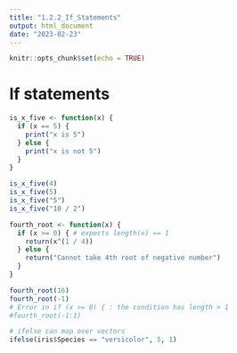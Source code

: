 ---
title: "1.2.2_If_Statements"
output: html_document
date: "2023-02-23"
---

```{r setup, include=FALSE}
knitr::opts_chunk$set(echo = TRUE)
```

# If statements

```{r}
is_x_five <- function(x) {
  if (x == 5) {
    print("x is 5")
  } else {
    print("x is not 5")
  }
}

is_x_five(4)
is_x_five(5)
is_x_five("5")
is_x_five("10 / 2")
```


```{r}
fourth_root <- function(x) {
  if (x >= 0) { # expects length(x) == 1
    return(x^(1 / 4))
  } else {
    return("Cannot take 4th root of negative number")
  }
}

fourth_root(16)
fourth_root(-1)
# Error in if (x >= 0) { : the condition has length > 1
#fourth_root(-1:1)
```

```{r}
# ifelse can map over vectors
ifelse(iris$Species == "versicolor", 5, 1)
```


